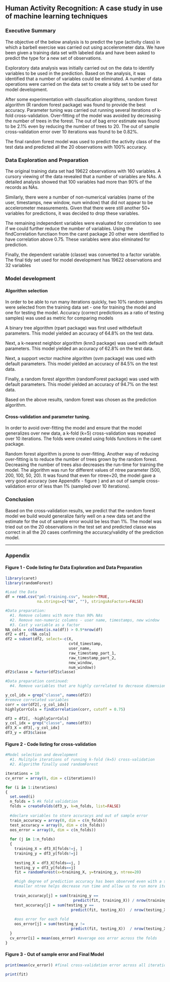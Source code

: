 ## Human Activity Recognition: A case study in use of machine learning techniques

### Executive Summary
The objective of the below analysis is to predict the type (activity class) in which a barbell exercise was carried out using accelerometer data. We have been given a training data set with labeled data and have been asked to predict the type for a new set of observations.

Exploratory data analysis was initially carried out on the data to identify variables to be used in the prediction. Based on the analysis, it was identified that a number of variables could be eliminated. A number of data operations were carried on the data set to create a tidy set to be used for model development. 

After some experimentation with classification alogrithms, random forest algorithm (R random forest package) was found to provide the best accuracy. Parameter tuning was carried out running several iterations of k-fold cross-validation. Over-fitting of the model was avoided by decreasing the number of trees in the forest. The out of bag error estimate was found to be 2.1% even by reducing the number of trees to 20. The out of sample cross-validation error over 10 iterations was found to be 0.82%.

The final random forest model was used to predict the activity class of the test data and predicted all the 20 observations with 100% accuracy.


### Data Exploration and Preparation
The original training data set had 19622 observations with 160 variables. A cursory viewing of the data revealed that a number of variables are NAs. A detailed analysis showed that 100 variables had more than 90% of the records as NAs.

Similarly, there were a number of non-numerical variables (name of the user, timestamps, new window, num window) that did not appear to be accelerometer measurements. Given that there were still another 50+ variables for predictions, it was decided to drop these variables.

The remaining independent variables were evaluated for correlation to see if we could further reduce the number of variables. Using the findCorrelation functiaon from the caret package 20 other were identified to have correlation above 0.75. These variables were also eliminated for prediction.

Finally, the dependent variable (classe) was converted to a factor variable. The final tidy set used for model development has 19622 observations and 32 variables


### Model development

#### Algorithm selection

In order to be able to run many iterations quickly, two 10% random samples were selected from the training data set - one for training the model and one for testing the model. Accuracy (correct predictions as a ratio of testing samples) was used as metric for comparing models

A binary tree algorithm (rpart package) was first used withdefault parameters. This model yielded an accuracy of 64.8% on the test data. 

Next, a k-nearest neighbor algorithm (knn3 package) was used with default parameters. This model yielded an accuracy of 62.8% on the test data.

Next, a support vector machine algorithm (svm package) was used with default parameters. This model yielded an accuracy of 84.5% on the test data.

Finally, a random forest algorithm (randomForest package) was used with default parameters. This model yielded an accuracy of 94.7% on the test data.

Based on the above results, random forest was chosen as the prediction algorithm.

#### Cross-validation and parameter tuning.

In order to avoid over-fitting the model and ensure that the model generalizes over new data, a k-fold (k=5) cross-validation was repeated over 10 iterations. The  folds were created using folds functions in the caret package.

Random forest algorithm is prone to over-fitting. Another way of reducing over-fitting is to reduce the number of trees grown by the random forest. Decreasing the number of trees also decreases the run-time for training the model. The algorithm was run for different values of ntree parameter (500, 200, 100, 50, 20). It was found that even for ntree=20, the model gave a very good accuracy (see Appendifx - figure ) and an out of sample cross-validation error of less than 1% (sampled over 10 iterations).

### Conclusion

Based on the cross-validation results, we predict that the random forest model we build would generalize fairly well on a new data set and the estimate for the out of sample error would be less than 1%. The model was tried out on the 20 observations in the test set and predicted classe was correct in all the 20 cases confirming the accuracy/validity of the prediction model.


-----

### Appendix

#### Figure 1 - Code listing for Data Exploration and Data Preparation

```r
library(caret)
library(randomForest)
```

```r
#Load the Data
df = read.csv("pml-training.csv", header=TRUE, 
              na.strings=c("NA", ""), stringsAsFactors=FALSE)

#Data preparation:
  #1. Remove columns with more than 90% NAs
  #2. Remove non-numeric columns - user name, timestamps, new window
  #3. Cast y variable as a factor
NA_cols = colSums(is.na(df)) > 0.9*nrow(df)
df2 = df[, !NA_cols] 
df2 = subset(df2, select=-c(X, 
                            cvtd_timestamp, 
                            user_name, 
                            raw_timestamp_part_1,
                            raw_timestamp_part_2, 
                            new_window, 
                            num_window))
df2$classe = factor(df2$classe)

#Data preparation continued:
  #4. Remove variables that are highly correlated to decrease dimensionality

y_col_idx = grep("classe", names(df2))
#remove correlated variables
corr = cor(df2[,-y_col_idx])
highlyCorrCols = findCorrelation(corr, cutoff = 0.75) 

df3 = df2[, -highlyCorrCols]
y_col_idx = grep("classe", names(df3))
df3_X = df3[,-y_col_idx]
df3_y = df3$classe
```

#### Figure 2 - Code listing for cross-validation

``` r
#Model selection and development 
  #1. Mulitple iterations of running k-fold (k=5) cross-validation
  #2. Algorithm finally used randomForest

iterations = 10
cv_error = array(0, dim = c(iterations))

for (i in 1:iterations)
{
  set.seed(i)
  n_folds = 5 #k fold validation
  folds = createFolds(df3_y, k=n_folds, list=FALSE)
  
  #declare variables to store accuracys and out of sample error
  train_accuracy = array(0, dim = c(n_folds))
  test_accuracy = array(0, dim = c(n_folds))
  oos_error = array(0, dim = c(n_folds))
  
  for (j in 1:n_folds)
  {
    training_X = df3_X[folds!=j, ]
    training_y = df3_y[folds!=j]
    
    testing_X = df3_X[folds==j, ]  
    testing_y = df3_y[folds==j]  
    fit = randomForest(x=training_X, y=training_y, ntree=20) 

    #high degree of prediction accuracy has been observed even with a small value of ntree
    #smaller ntree helps decrease run time and allow us to run more iterations
    
    train_accuracy[j] = sum(training_y == 
                              predict(fit, training_X)) / nrow(training_X)
    test_accuracy[j] = sum(testing_y == 
                             predict(fit, testing_X))  / nrow(testing_X) 
    
    #oos error for each fold
    oos_error[j] = sum(testing_y != 
                             predict(fit, testing_X))  / nrow(testing_X)        
  }  
  cv_error[i] = mean(oos_error) #average oos error across the folds
}
```

#### Figure 3 - Out of sample error and Final Model
``` r
print(mean(cv_error)) #final cross-validation error across all iterations
```

``` r
print(fit)
```
